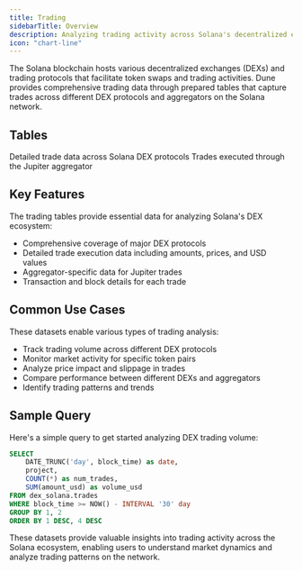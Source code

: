 ```yaml
---
title: Trading
sidebarTitle: Overview
description: Analyzing trading activity across Solana's decentralized exchanges.
icon: "chart-line"
---
```


The Solana blockchain hosts various decentralized exchanges (DEXs) and trading protocols that facilitate token swaps and trading activities. Dune provides comprehensive trading data through prepared tables that capture trades across different DEX protocols and aggregators on the Solana network.

## Tables

<CardGroup cols={2}>
  <Card title="DEX Trades" icon="handshake" href="/data-catalog/curated/dex-trades/solana/solana-dex-trades">
    Detailed trade data across Solana DEX protocols
  </Card>

  <Card title="Jupiter Aggregator" icon="layer-group" href="/data-catalog/curated/dex-trades/solana/jupiter-aggregator-trades">
    Trades executed through the Jupiter aggregator
  </Card>
</CardGroup>

## Key Features

The trading tables provide essential data for analyzing Solana's DEX ecosystem:

- Comprehensive coverage of major DEX protocols
- Detailed trade execution data including amounts, prices, and USD values
- Aggregator-specific data for Jupiter trades
- Transaction and block details for each trade

## Common Use Cases

These datasets enable various types of trading analysis:

- Track trading volume across different DEX protocols
- Monitor market activity for specific token pairs
- Analyze price impact and slippage in trades
- Compare performance between different DEXs and aggregators
- Identify trading patterns and trends

## Sample Query

Here's a simple query to get started analyzing DEX trading volume:

```sql
SELECT 
    DATE_TRUNC('day', block_time) as date,
    project,
    COUNT(*) as num_trades,
    SUM(amount_usd) as volume_usd
FROM dex_solana.trades
WHERE block_time >= NOW() - INTERVAL '30' day
GROUP BY 1, 2
ORDER BY 1 DESC, 4 DESC
```

These datasets provide valuable insights into trading activity across the Solana ecosystem, enabling users to understand market dynamics and analyze trading patterns on the network. 
